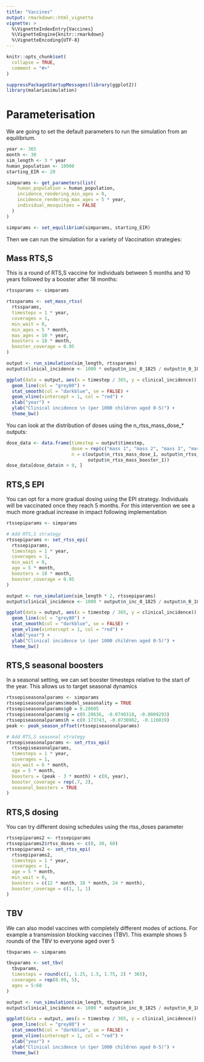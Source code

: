 ```yaml
---
title: "Vaccines"
output: rmarkdown::html_vignette
vignette: >
  %\VignetteIndexEntry{Vaccines}
  %\VignetteEngine{knitr::rmarkdown}
  %\VignetteEncoding{UTF-8}
---
```


```r
knitr::opts_chunk$set(
  collapse = TRUE,
  comment = "#>"
)
```

```r
suppressPackageStartupMessages(library(ggplot2))
library(malariasimulation)
```

# Parameterisation

We are going to set the default parameters to run the simulation from an equilibrium.

```r
year <- 365
month <- 30
sim_length <- 3 * year
human_population <- 10000
starting_EIR <- 20

simparams <- get_parameters(list(
    human_population = human_population,
    incidence_rendering_min_ages = 0,
    incidence_rendering_max_ages = 5 * year,
    individual_mosquitoes = FALSE
  )
)

simparams <- set_equilibrium(simparams, starting_EIR)

```

Then we can run the simulation for a variety of Vaccination strategies:

## Mass RTS,S

This is a round of RTS,S vaccine for individuals between 5 months and 10 years followed by a booster after 18 months:

```r
rtssparams <- simparams

rtssparams <- set_mass_rtss(
  rtssparams,
  timesteps = 1 * year,
  coverages = 1,
  min_wait = 0,
  min_ages = 5 * month,
  max_ages = 10 * year,
  boosters = 18 * month,
  booster_coverage = 0.95
)

output <- run_simulation(sim_length, rtssparams)
output$clinical_incidence <- 1000 * output$n_inc_0_1825 / output$n_0_1825

ggplot(data = output, aes(x = timestep / 365, y = clinical_incidence)) + 
  geom_line(col = "grey80") +
  stat_smooth(col = "darkblue", se = FALSE) +
  geom_vline(xintercept = 1, col = "red") +
  xlab("year") +
  ylab("Clinical incidence \n (per 1000 children aged 0-5)") +
  theme_bw()

```

You can look at the distribution of doses using the n_rtss_mass_dose\_\* outputs:

```r
dose_data <- data.frame(timestep = output$timestep,
                        dose = rep(c("mass 1", "mass 2", "mass 3", "mass booster"), each = length(output$timestep)),
                        n = c(output$n_rtss_mass_dose_1, output$n_rtss_mass_dose_2, output$n_rtss_mass_dose_3,
                              output$n_rtss_mass_booster_1))
dose_data[dose_data$n > 0, ]

```

## RTS,S EPI

You can opt for a more gradual dosing using the EPI strategy. 
Individuals will be vaccinated once they reach 5 months. For this intervention
we see a much more gradual increase in impact following implementation

```r
rtssepiparams <- simparams

# Add RTS,S strategy
rtssepiparams <- set_rtss_epi(
  rtssepiparams,
  timesteps = 1 * year,
  coverages = 1,
  min_wait = 0,
  age = 5 * month,
  boosters = 18 * month,
  booster_coverage = 0.95
)

output <- run_simulation(sim_length * 2, rtssepiparams)
output$clinical_incidence <- 1000 * output$n_inc_0_1825 / output$n_0_1825

ggplot(data = output, aes(x = timestep / 365, y = clinical_incidence)) + 
  geom_line(col = "grey80") +
  stat_smooth(col = "darkblue", se = FALSE) +
  geom_vline(xintercept = 1, col = "red") +
  xlab("year") +
  ylab("Clinical incidence \n (per 1000 children aged 0-5)") +
  theme_bw()
```

## RTS,S seasonal boosters

In a seasonal setting, we can set booster timesteps relative to the start of the year.
This allows us to target seasonal dynamics

```r
rtssepiseasonalparams <- simparams
rtssepiseasonalparams$model_seasonality = TRUE
rtssepiseasonalparams$g0 = 0.28605
rtssepiseasonalparams$g = c(0.20636, -0.0740318, -0.0009293)
rtssepiseasonalparams$h = c(0.173743, -0.0730962, -0.116019)
peak <- peak_season_offset(rtssepiseasonalparams)

# Add RTS,S seasonal strategy
rtssepiseasonalparams <- set_rtss_epi(
  rtssepiseasonalparams,
  timesteps = 1 * year,
  coverages = 1,
  min_wait = 6 * month,
  age = 5 * month,
  boosters = (peak - 3 * month) + c(0, year),
  booster_coverage = rep(.7, 2),
  seasonal_boosters = TRUE
)
```

## RTS,S dosing

You can try different dosing schedules using the rtss_doses parameter

```r
rtssepiparams2 <- rtssepiparams
rtssepiparams2$rtss_doses <- c(0, 30, 60)
rtssepiparams2 <- set_rtss_epi(
  rtssepiparams2,
  timesteps = 1 * year,
  coverages = 1,
  age = 5 * month,
  min_wait = 0,
  boosters = c(12 * month, 18 * month, 24 * month),
  booster_coverage = c(1, 1, 1)
)
```

## TBV

We can also model vaccines with completely different modes of actions. For example
a transmission blocking vaccines (TBV). This example shows 5 rounds of the TBV
to everyone aged over 5

```r
tbvparams <- simparams

tbvparams <- set_tbv(
  tbvparams,
  timesteps = round(c(1, 1.25, 1.5, 1.75, 2) * 365),
  coverages = rep(0.99, 5),
  ages = 5:60
)

output <- run_simulation(sim_length, tbvparams)
output$clinical_incidence <- 1000 * output$n_inc_0_1825 / output$n_0_1825

ggplot(data = output, aes(x = timestep / 365, y = clinical_incidence)) + 
  geom_line(col = "grey80") +
  stat_smooth(col = "darkblue", se = FALSE) +
  geom_vline(xintercept = 1, col = "red") +
  xlab("year") +
  ylab("Clinical incidence \n (per 1000 children aged 0-5)") +
  theme_bw()

```

